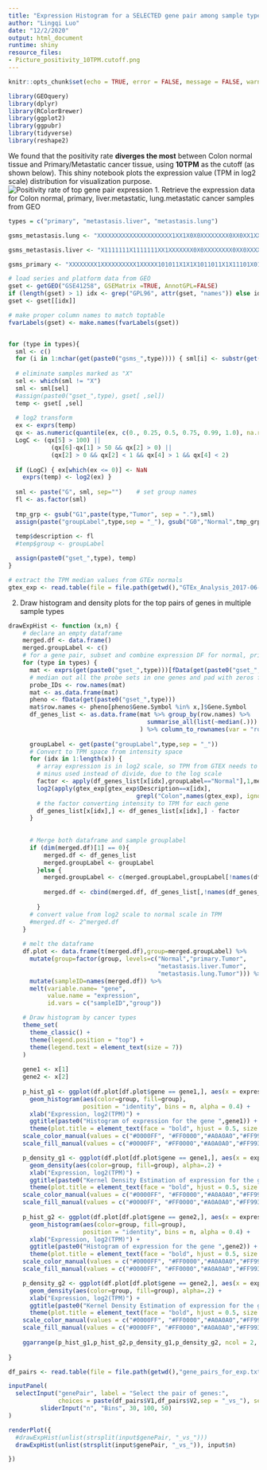 ```yaml
---
title: "Expression Histogram for a SELECTED gene pair among sample types"
author: "Lingqi Luo"
date: "12/2/2020"
output: html_document
runtime: shiny
resource_files:
- Picture_positivity_10TPM.cutoff.png
---
```


```r
knitr::opts_chunk$set(echo = TRUE, error = FALSE, message = FALSE, warning = FALSE)
```

```r

library(GEOquery)
library(dplyr)
library(RColorBrewer)
library(ggplot2)
library(ggpubr)
library(tidyverse)
library(reshape2)
```
We found that the positivity rate **diverges the most** between Colon normal tissue and Primary/Metastatic cancer tissue, using **10TPM** as the cutoff (as shown below). This shiny notebook plots the expression value (TPM in log2 scale) distribution for visualization purpose.
![Positivity rate of top gene pair expression](Picture_positivity_10TPM.cutoff.png)
1. Retrieve the expression data for Colon normal, primary, liver.metastatic, lung.metastatic cancer samples from GEO
```r
types = c("primary", "metastasis.liver", "metastasis.lung")

gsms_metastasis.lung <- "XXXXXXXXXXXXXXXXXXXXX1XX1X0X0XXXXXXXX0XX0XX1XXXXX0XX0XX0X0X0XX0X01X0X0X1X0XXX0X0X0XXXXXXXXX0XX1XXXX1XX0XX1XXXXXX1XXXXXXXXXXXXX1XXXXXXXXXXXXXXXXXXXX1XXXX11X1XX1X1XXXXX1XXX111XXXXXXXX0XXXXX00XXXXXXXXXXXXXXXX0XXX0XXXXXXXXXX0XXXXXXXXXXXXXXXXXXXXXXXXXXXXXXX0XXX0XX0XX0XXXXXXX0X0XXX0XXXXXXXX0XXXX0XXXX0X0XXXXX0XXX0XXXX0X0X0XXXXXXXX0XX0XXXXX0XXXXXXXX0XXX0XX0X0XXXXX0XXX0XXXXX0X0XXX00XXXXXXXXXXXXXX"

gsms_metastasis.liver <- "X1111111X1111111XX1XXXXXXX0X0XXXXXXXX0XX0XXXXXXXX0XX0XX0X0X0XX0X0XX0X0XXX0XXX0X0X0XXXXXXXXX0XXXXXXXXXX0XXXXXXXXXXXXXXXXXXXXXXXXXXXXXXXXXXXXX1XXXXXXXXXXXXXXXXXXXXXXXXXXXXXXXXX11XXX1X01XXXX00XXX1X1XX11XXX1XX011X0XXXXXXXXXX0XX1XXXX1XXXXXXXXXXX1X11111XXXXX0XXX0XX0XX0XXXXXXX0X0X1X0XX1X11XX0XX1X0XXXX0X0XXXXX0XXX0XXXX0X0X0XXXXXXXX0XX0XXX1X0X1XXXXXX0XXX0XX0X0XX1XX0X1X0X1XXX0X0X1X00X1XXXXXXXXXXXX"

gsms_primary <- "XXXXXXXX1XXXXXXXXXX1XXXXX101011X1X1X1011011X1X11101X01X0101011010X1010XX101X101010X1X11X111011X1111XX101XX1111X1X111X1111111XXX1X11111111X1XX1X1X11X1111XX1X1XX1X1111XX111XXX1XXX11XX0X111X00111X1XX1XXX11XXX0XX10111X1X11XX011X1XXXX1X111X1XXXXXXXXXXX11111011101101101111X11010XX10XXX1XX11011X101111010111110X110111101010111XX1X10110XXXX10XX11111101X10X10101XX110XX10XX1X1010XX100XXXXXXXXXXXXXX"

# load series and platform data from GEO
gset <- getGEO("GSE41258", GSEMatrix =TRUE, AnnotGPL=FALSE)
if (length(gset) > 1) idx <- grep("GPL96", attr(gset, "names")) else idx <- 1
gset <- gset[[idx]]

# make proper column names to match toptable 
fvarLabels(gset) <- make.names(fvarLabels(gset))


for (type in types){
  sml <- c()
  for (i in 1:nchar(get(paste0("gsms_",type)))) { sml[i] <- substr(get(paste0("gsms_",type)),i,i) }
  
  # eliminate samples marked as "X"
  sel <- which(sml != "X")
  sml <- sml[sel]
  #assign(paste0("gset_",type), gset[ ,sel])
  temp <- gset[ ,sel]
  
  # log2 transform
  ex <- exprs(temp)
  qx <- as.numeric(quantile(ex, c(0., 0.25, 0.5, 0.75, 0.99, 1.0), na.rm=T))
  LogC <- (qx[5] > 100) ||
            (qx[6]-qx[1] > 50 && qx[2] > 0) ||
            (qx[2] > 0 && qx[2] < 1 && qx[4] > 1 && qx[4] < 2)
  
  if (LogC) { ex[which(ex <= 0)] <- NaN
    exprs(temp) <- log2(ex) }
  
  sml <- paste("G", sml, sep="")    # set group names
  fl <- as.factor(sml)
  
  tmp_grp <- gsub("G1",paste(type,"Tumor", sep = "."),sml)
  assign(paste("groupLabel",type,sep = "_"), gsub("G0","Normal",tmp_grp))
  
  temp$description <- fl
  #temp$group <- groupLabel

  assign(paste0("gset_",type), temp)
}

# extract the TPM median values from GTEx normals
gtex_exp <- read.table(file = file.path(getwd(),"GTEx_Analysis_2017-06-05_v8_RNASeQCv1.1.9_gene_median_tpm.gct"),  header = T, sep = "\t")

```

2. Draw histogram and density plots for the top pairs of genes in multiple sample types
```r
drawExpHist <- function (x,n) { 
    # declare an empty dataframe
    merged.df <- data.frame()
    merged.groupLabel <- c()
    # for a gene pair, subset and combine expression DF for normal, primary, met.liver, met.lung
    for (type in types) {
      mat <- exprs(get(paste0("gset_",type)))[fData(get(paste0("gset_",type)))$Gene.Symbol %in% x,]
      # median out all the probe sets in one genes and pad with zeros for not expressed genes
      probe_IDs <- row.names(mat)
      mat <- as.data.frame(mat)
      pheno <- fData(get(paste0("gset_",type)))
      mat$row.names <- pheno[pheno$Gene.Symbol %in% x,]$Gene.Symbol
      df_genes_list <- as.data.frame(mat %>% group_by(row.names) %>% 
                                       summarise_all(list(~median(.)))
                                     ) %>% column_to_rownames(var = "row.names")
      
      groupLabel <- get(paste("groupLabel",type,sep = "_"))
      # Convert to TPM space from intensity space
      for (idx in 1:length(x)) { 
        # array expression is in log2 scale, so TPM from GTEX needs to be transformed to log2
        # minus used instead of divide, due to the log scale
        factor <- apply(df_genes_list[x[idx],groupLabel=="Normal"],1,median) -
        log2(apply(gtex_exp[gtex_exp$Description==x[idx],
                                    grepl("Colon",names(gtex_exp), ignore.case = T)], 1, median))
        # the factor converting intensity to TPM for each gene
        df_genes_list[x[idx],] <- df_genes_list[x[idx],] - factor
      }
      
      
      # Merge both dataframe and sample grouplabel
      if (dim(merged.df)[1] == 0){
          merged.df <- df_genes_list
          merged.groupLabel <- groupLabel
        }else {
          merged.groupLabel <- c(merged.groupLabel,groupLabel[!names(df_genes_list) %in% names(merged.df)])
          
          merged.df <- cbind(merged.df, df_genes_list[,!names(df_genes_list) %in% names(merged.df)])
        
        }
      # convert value from log2 scale to normal scale in TPM
      #merged.df <- 2^merged.df
    }
    
    # melt the dataframe
    df.plot <- data.frame(t(merged.df),group=merged.groupLabel) %>%
      mutate(group=factor(group, levels=c("Normal","primary.Tumor",
                                          "metastasis.liver.Tumor",
                                          "metastasis.lung.Tumor"))) %>%
      mutate(sampleID=names(merged.df)) %>%
      melt(variable.name= "gene",
           value.name = "expression",
           id.vars = c("sampleID","group"))

    # Draw histogram by cancer types
    theme_set(
      theme_classic() + 
      theme(legend.position = "top") +
      theme(legend.text = element_text(size = 7))
    )
    
    gene1 <- x[1]
    gene2 <- x[2]
  
    p_hist_g1 <- ggplot(df.plot[df.plot$gene == gene1,], aes(x = expression)) + 
      geom_histogram(aes(color=group, fill=group),
                     position = "identity", bins = n, alpha = 0.4) +
      xlab("Expression, log2(TPM)") + 
      ggtitle(paste0("Histogram of expression for the gene ",gene1)) + 
      theme(plot.title = element_text(face = "bold", hjust = 0.5, size = 12)) +
    scale_color_manual(values = c("#0000FF", "#FF0000","#A0A0A0","#FF9933")) +
    scale_fill_manual(values = c("#0000FF", "#FF0000","#A0A0A0","#FF9933")) 

    p_density_g1 <- ggplot(df.plot[df.plot$gene == gene1,], aes(x = expression)) + 
      geom_density(aes(color=group, fill=group), alpha=.2) +  
      xlab("Expression, log2(TPM)") + 
      ggtitle(paste0("Kernel Density Estimation of expression for the gene ",gene1)) + 
      theme(plot.title = element_text(face = "bold", hjust = 0.5, size = 12)) +
    scale_color_manual(values = c("#0000FF", "#FF0000","#A0A0A0","#FF9933")) +
    scale_fill_manual(values = c("#0000FF", "#FF0000","#A0A0A0","#FF9933")) 
    
    p_hist_g2 <- ggplot(df.plot[df.plot$gene == gene2,], aes(x = expression)) + 
      geom_histogram(aes(color=group, fill=group),
                     position = "identity", bins = n, alpha = 0.4) +
      xlab("Expression, log2(TPM)") + 
      ggtitle(paste0("Histogram of expression for the gene ",gene2)) + 
      theme(plot.title = element_text(face = "bold", hjust = 0.5, size = 12)) +
    scale_color_manual(values = c("#0000FF", "#FF0000","#A0A0A0","#FF9933")) +
    scale_fill_manual(values = c("#0000FF", "#FF0000","#A0A0A0","#FF9933")) 

    p_density_g2 <- ggplot(df.plot[df.plot$gene == gene2,], aes(x = expression)) + 
      geom_density(aes(color=group, fill=group), alpha=.2) +  
      xlab("Expression, log2(TPM)") + 
      ggtitle(paste0("Kernel Density Estimation of expression for the gene ",gene2)) + 
      theme(plot.title = element_text(face = "bold", hjust = 0.5, size = 12)) +
    scale_color_manual(values = c("#0000FF", "#FF0000","#A0A0A0","#FF9933")) +
    scale_fill_manual(values = c("#0000FF", "#FF0000","#A0A0A0","#FF9933")) 
    
    ggarrange(p_hist_g1,p_hist_g2,p_density_g1,p_density_g2, ncol = 2, nrow = 2)
    
}

```


```r
df_pairs <- read.table(file = file.path(getwd(),"gene_pairs_for_exp.txt"), header = F, sep = "\t", quote = "", stringsAsFactors = F)

inputPanel(
  selectInput("genePair", label = "Select the pair of genes:",
              choices = paste(df_pairs$V1,df_pairs$V2,sep = "_vs_"), selected = "CDH11_vs_MET"),
		 sliderInput("n", "Bins", 30, 100, 50)
)

renderPlot({
  #drawExpHist(unlist(strsplit(input$genePair, "_vs_")))
  drawExpHist(unlist(strsplit(input$genePair, "_vs_")), input$n)

})
```



